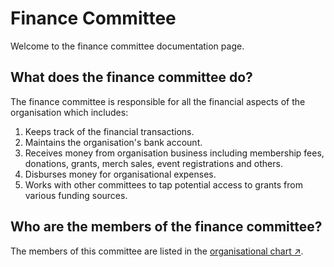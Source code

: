 # Finance Committee

Welcome to the finance committee documentation page.

## What does the finance committee do?

The finance committee is responsible for all the financial aspects of the organisation which includes:

1. Keeps track of the financial transactions.
2. Maintains the organisation's bank account.
3. Receives money from organisation business including membership fees, donations, grants, merch sales, event registrations and others.
4. Disburses money for organisational expenses.
5. Works with other committees to tap potential access to grants from various funding sources.

## Who are the members of the finance committee?

The members of this committee are listed in the [organisational chart ↗](/about/leadership).